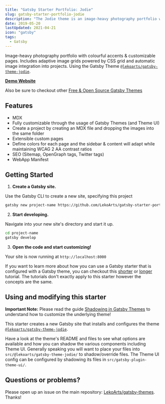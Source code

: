```yaml
---
title: "Gatsby Starter Portfolio: Jodie"
slug: gatsby-starter-portfolio-jodie
description: "The Jodie theme is an image-heavy photography portfolio with colourful accents & customizable pages powered by MDX. This Gatsby project also includes adaptive image grids and automatic image integration."
date: 2019-05-20
lastUpdated: 2021-04-21
icon: "gatsby"
tags:
  - Gatsby
---
```


Image-heavy photography portfolio with colourful accents & customizable pages. Includes adaptive image grids powered by CSS grid and automatic image integration into projects. Using the Gatsby Theme [`@lekoarts/gatsby-theme-jodie`](https://github.com/LekoArts/gatsby-themes/tree/main/themes/gatsby-theme-jodie).

[**Demo Website**](https://jodie.lekoarts.de)

Also be sure to checkout other [Free & Open Source Gatsby Themes](https://themes.lekoarts.de)

## Features

- MDX
- Fully customizable through the usage of Gatsby Themes (and Theme UI)
- Create a project by creating an MDX file and dropping the images into the same folder
- Extensible custom pages
- Define colors for each page and the sidebar & content will adapt while maintaining WCAG 2 AA contrast ratios
- SEO (Sitemap, OpenGraph tags, Twitter tags)
- WebApp Manifest

## Getting Started

1. **Create a Gatsby site.**

Use the Gatsby CLI to create a new site, specifying this project

```sh
gatsby new project-name https://github.com/LekoArts/gatsby-starter-portfolio-jodie
```

2. **Start developing.**

Navigate into your new site's directory and start it up.

```sh
cd project-name
gatsby develop
```

3. **Open the code and start customizing!**

Your site is now running at `http://localhost:8000`

If you want to learn more about how you can use a Gatsby starter that is configured with a Gatsby theme, you can checkout this [shorter](https://www.gatsbyjs.com/docs/themes/using-a-gatsby-theme/) or [longer](https://www.gatsbyjs.com/tutorial/using-a-theme/) tutorial. The tutorials don't exactly apply to this starter however the concepts are the same.

## Using and modifying this starter

**Important Note:** Please read the guide [Shadowing in Gatsby Themes](https://www.gatsbyjs.com/docs/themes/shadowing/) to understand how to customize the underlying theme!

This starter creates a new Gatsby site that installs and configures the theme [`@lekoarts/gatsby-theme-jodie`](https://github.com/LekoArts/gatsby-themes/tree/main/themes/gatsby-theme-jodie).

Have a look at the theme's README and files to see what options are available and how you can shadow the various components including Theme UI. Generally speaking you will want to place your files into `src/@lekoarts/gatsby-theme-jodie/` to shadow/override files. The Theme UI config can be configured by shadowing its files in `src/gatsby-plugin-theme-ui/`.

## Questions or problems?

Please open up an issue on the main repository: [LekoArts/gatsby-themes](https://github.com/LekoArts/gatsby-themes). Thanks!
